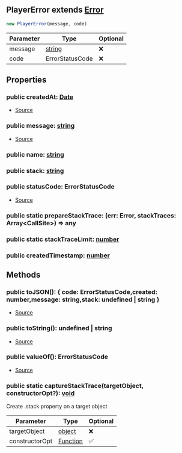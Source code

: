 ## PlayerError extends [Error](https://developer.mozilla.org/en-US/docs/Web/JavaScript/Reference/Global_Objects/Error)


```typescript
new PlayerError(message, code)
```
| Parameter | Type | Optional |
| ----------- | ----------- | ----------- |
| message | [string](https://developer.mozilla.org/en-US/docs/Web/JavaScript/Reference/Global_Objects/String) | ❌ |
| code | ErrorStatusCode | ❌ |


## Properties
### public createdAt: [Date](https://developer.mozilla.org/en-US/docs/Web/JavaScript/Reference/Global_Objects/Date)
- [Source](https://github.com/Androz2091/discord-player/blob/cb6c009/packages/discord-player/src/Structures/PlayerError.ts#L21)
### public message: [string](https://developer.mozilla.org/en-US/docs/Web/JavaScript/Reference/Global_Objects/String)
- [Source](https://github.com/Androz2091/discord-player/blob/cb6c009/packages/discord-player/src/Structures/PlayerError.ts#L19)
### public name: [string](https://developer.mozilla.org/en-US/docs/Web/JavaScript/Reference/Global_Objects/String)

### public stack: [string](https://developer.mozilla.org/en-US/docs/Web/JavaScript/Reference/Global_Objects/String)

### public statusCode: ErrorStatusCode
- [Source](https://github.com/Androz2091/discord-player/blob/cb6c009/packages/discord-player/src/Structures/PlayerError.ts#L20)
### public static prepareStackTrace: (err: Error, stackTraces: Array\<CallSite>) => any

### public static stackTraceLimit: [number](https://developer.mozilla.org/en-US/docs/Web/JavaScript/Reference/Global_Objects/Number)

### public createdTimestamp: [number](https://developer.mozilla.org/en-US/docs/Web/JavaScript/Reference/Global_Objects/Number)


## Methods
### public toJSON(): \{ code: ErrorStatusCode,created: number,message: string,stack: undefined \| string }
- [Source](https://github.com/Androz2091/discord-player/blob/cb6c009/packages/discord-player/src/Structures/PlayerError.ts#L41)
### public toString(): undefined \| string
- [Source](https://github.com/Androz2091/discord-player/blob/cb6c009/packages/discord-player/src/Structures/PlayerError.ts#L50)
### public valueOf(): ErrorStatusCode
- [Source](https://github.com/Androz2091/discord-player/blob/cb6c009/packages/discord-player/src/Structures/PlayerError.ts#L37)
### public static captureStackTrace(targetObject, constructorOpt?): [void](https://developer.mozilla.org/en-US/docs/Web/JavaScript/Reference/Global_Objects/undefined)
Create .stack property on a target object



| Parameter | Type | Optional |
| ----------- | ----------- | ----------- |
| targetObject | [object](https://developer.mozilla.org/en-US/docs/Web/JavaScript/Reference/Global_Objects/Object) | ❌ |
| constructorOpt | [Function](https://developer.mozilla.org/en-US/docs/Web/JavaScript/Reference/Global_Objects/Function) | ✅ |